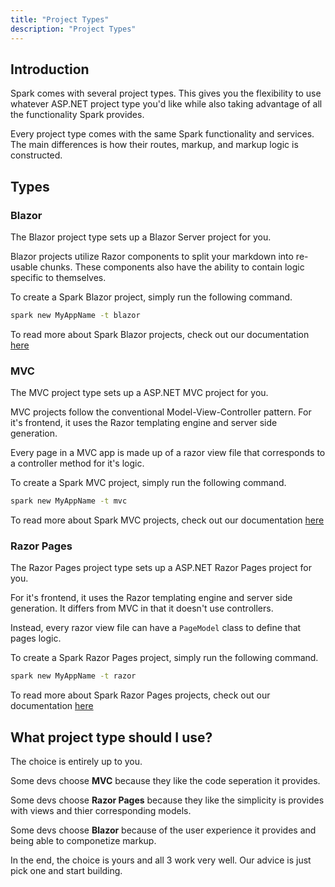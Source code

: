 ```yaml
---
title: "Project Types"
description: "Project Types"
---
```


## Introduction
Spark comes with several project types. This gives you the flexibility to use whatever ASP.NET project type you'd like while also taking advantage of all the functionality Spark provides.

Every project type comes with the same Spark functionality and services. The main differences is how their routes, markup, and markup logic is constructed.

## Types
### Blazor
The Blazor project type sets up a Blazor Server project for you.

Blazor projects utilize Razor components to split your markdown into re-usable chunks. These components also have the ability to contain logic specific to themselves.

To create a Spark Blazor project, simply run the following command.
```bash
spark new MyAppName -t blazor
```

To read more about Spark Blazor projects, check out our documentation [here](/blazor)

### MVC
The MVC project type sets up a ASP.NET MVC project for you.

MVC projects follow the conventional Model-View-Controller pattern. For it's frontend, it uses the Razor templating engine and server side generation.

Every page in a MVC app is made up of a razor view file that corresponds to a controller method for it's logic.

To create a Spark MVC project, simply run the following command.
```bash
spark new MyAppName -t mvc
```

To read more about Spark MVC projects, check out our documentation [here](/mvc)

### Razor Pages
The Razor Pages project type sets up a ASP.NET Razor Pages project for you.

For it's frontend, it uses the Razor templating engine and server side generation. It differs from MVC in that it doesn't use controllers.

Instead, every razor view file can have a `PageModel` class to define that pages logic.

To create a Spark Razor Pages project, simply run the following command.
```bash
spark new MyAppName -t razor
```

To read more about Spark Razor Pages projects, check out our documentation [here](/razor-pages)

## What project type should I use?

The choice is entirely up to you.

Some devs choose **MVC** because they like the code seperation it provides.

Some devs choose **Razor Pages** because they like the simplicity is provides with views and thier corresponding models.

Some devs choose **Blazor** because of the user experience it provides and being able to componetize markup.

In the end, the choice is yours and all 3 work very well. Our advice is just pick one and start building.